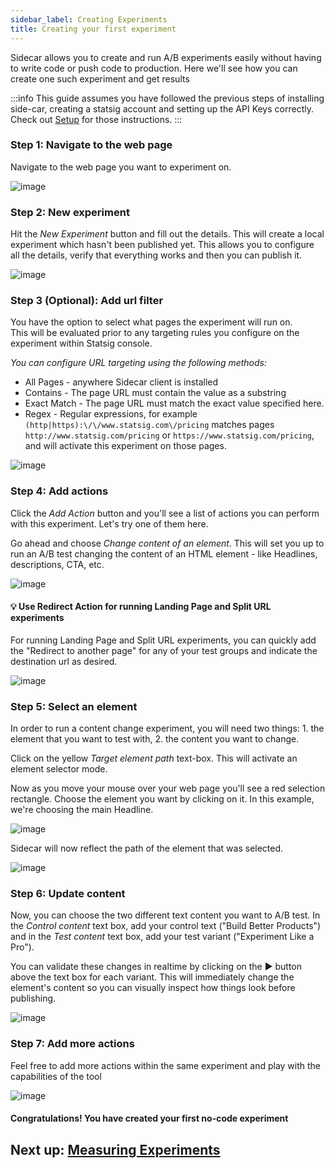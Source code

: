 ```yaml
---
sidebar_label: Creating Experiments
title: Creating your first experiment
---
```


Sidecar allows you to create and run A/B experiments easily without having to write code or push code to production.  Here we'll see how you can create one such experiment and get results 

:::info
This guide assumes you have followed the previous steps of installing side-car, creating a statsig account and setting up the API Keys correctly.  Check out [Setup](./setup) for those instructions.
:::

### Step 1: Navigate to the web page

Navigate to the web page you want to experiment on.

![image](/img/sidecarfull.png)

### Step 2: New experiment

Hit the *New Experiment* button and fill out the details.  This will create a local experiment which hasn't been published yet. This allows you to configure all the details, verify that everything works and then you can publish it.

![image](https://github.com/statsig-io/.github/assets/74588208/d8cfc8bb-43e9-4a64-8ca8-002c579e7fff)

### Step 3 (Optional): Add url filter

You have the option to select what pages the experiment will run on. <br />This will be evaluated prior to any targeting rules you configure on the experiment within Statsig console.

_You can configure URL targeting using the following methods:_
* All Pages - anywhere Sidecar client is installed
* Contains - The page URL must contain the value as a substring
* Exact Match - The page URL must match the exact value specified here. 
* Regex - Regular expressions, for example `(http|https):\/\/www.statsig.com\/pricing` matches pages `http://www.statsig.com/pricing` or `https://www.statsig.com/pricing`, and will activate this experiment on those pages.

![image](/img/sidecarurls.png)


### Step 4: Add actions

Click the *Add Action* button and you'll see a list of actions you can perform with this experiment. Let's try one of them here.

Go ahead and choose *Change content of an element*.  This will set you up to run an A/B test changing the content of an HTML element - like Headlines, descriptions, CTA, etc.

![image](/img/sidecaraddaction.png)

#### 💡 Use Redirect Action for running Landing Page and Split URL experiments

For running Landing Page and Split URL experiments, you can quickly add the "Redirect to another page" for any of your test groups and indicate the destination url as desired.

![image](/img/sidecarredirect.png)

### Step 5: Select an element

In order to run a content change experiment, you will need two things: 1. the element that you want to test with, 2. the content you want to change.

Click on the yellow *Target element path* text-box.  This will activate an element selector mode. 

Now as you move your mouse over your web page you'll see a red selection rectangle.  Choose the element you want by clicking on it.  In this example, we're choosing the main Headline.

![image](/img/sidecarselect.png)

Sidecar will now reflect the path of the element that was selected.

![image](/img/sidecarpath.png)


### Step 6: Update content

Now, you can choose the two different text content you want to A/B test.  In the *Control content* text box, add your control text ("Build Better Products") and in the *Test content* text box, add your test variant ("Experiment Like a Pro").

You can validate these changes in realtime by clicking on the &#x25B6; button above the text box for each variant.  This will immediately change the element's content so you can visually inspect how things look before publishing.

![image](/img/sidecarupdatelt.png)

### Step 7: Add more actions

Feel free to add more actions within the same experiment and play with the capabilities of the tool

![image](/img/sidecar2ndaction.png)

#### Congratulations!  You have created your first no-code experiment

## Next up: [Measuring Experiments](./measuring-experiments)

